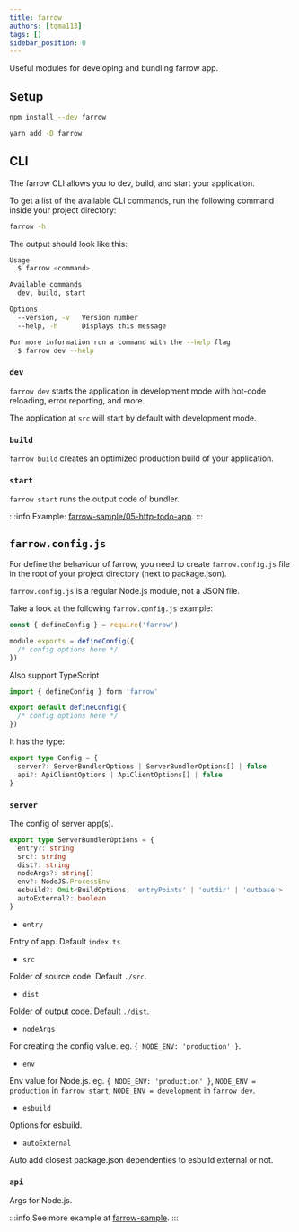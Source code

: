 ```yaml
---
title: farrow
authors: [tqma113]
tags: []
sidebar_position: 0
---
```



Useful modules for developing and bundling farrow app.

## Setup

<Tabs groupId="package-tool">
<TabItem value="npm" label="npm">

```bash
npm install --dev farrow
```

</TabItem>
<TabItem value="yarn" label="Yarn" default>

```bash
yarn add -D farrow
```

</TabItem>
</Tabs>

## CLI

The farrow CLI allows you to dev, build, and start your application.

To get a list of the available CLI commands, run the following command inside your project directory:

```bash
farrow -h
```

The output should look like this:

```bash
Usage
  $ farrow <command>

Available commands
  dev, build, start

Options
  --version, -v   Version number
  --help, -h      Displays this message

For more information run a command with the --help flag
  $ farrow dev --help
```

### `dev`

`farrow dev` starts the application in development mode with hot-code reloading, error reporting, and more.

The application at `src` will start by default with development mode.

### `build`

`farrow build` creates an optimized production build of your application.

### `start`

`farrow start` runs the output code of bundler.

:::info
Example: [farrow-sample/05-http-todo-app](https://github.com/tqma113/farrow-sample/tree/main/samples/05-http-todo-app).
:::

## `farrow.config.js`

For define the behaviour of farrow, you need to create `farrow.config.js` file in the root of your project directory (next to package.json).

`farrow.config.js` is a regular Node.js module, not a JSON file.

Take a look at the following `farrow.config.js` example:

```js
const { defineConfig } = require('farrow')

module.exports = defineConfig({
  /* config options here */
})
```

Also support TypeScript

```ts
import { defineConfig } form 'farrow'

export default defineConfig({
  /* config options here */
})
```

It has the type:

```ts
export type Config = {
  server?: ServerBundlerOptions | ServerBundlerOptions[] | false
  api?: ApiClientOptions | ApiClientOptions[] | false
}
```

### `server`

The config of server app(s).

```ts
export type ServerBundlerOptions = {
  entry?: string
  src?: string
  dist?: string
  nodeArgs?: string[]
  env?: NodeJS.ProcessEnv
  esbuild?: Omit<BuildOptions, 'entryPoints' | 'outdir' | 'outbase'>
  autoExternal?: boolean
}
```

* `entry`

Entry of app. Default `index.ts`.

* `src`

Folder of source code. Default `./src`.

* `dist`

Folder of output code. Default `./dist`.

* `nodeArgs`

For creating the config value. eg. `{ NODE_ENV: 'production' }`.

* `env`

Env value for Node.js. eg. `{ NODE_ENV: 'production' }`, `NODE_ENV = production` in `farrow start`, `NODE_ENV = development` in `farrow dev`.

* `esbuild`

Options for esbuild.

* `autoExternal`

Auto add closest package.json dependenties to esbuild external or not.

### `api`

Args for Node.js. 

:::info
See more example at [farrow-sample](https://github.com/tqma113/farrow-sample).
:::
